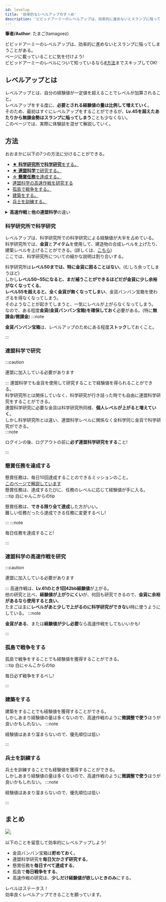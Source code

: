 ---
id: levelup
title: '効率的なレベルアップのすゝめ'
description: 'ビビッドアーミーのレベルアップは、効率的に進めないとスランプに陥ってしまうことがある。ページに載っていることに気を付けよう!'
---


<b>筆者/Author</b>: たまご(tamagoez)

ビビッドアーミーのレベルアップは、効率的に進めないとスランプに陥ってしまうことがある。  
ページに載っていることに気を付けよう!  
ビビッドアーミーのレベルについて知っているなら[#方法](#方法)までスキップしてOK!

## レベルアップとは
レベルアップとは、自分の経験値が一定値を超えることでレベルが加算されること。  
レベルアップをする度に、**必要とされる経験値の量は比例して増えていく**。  
そのため、最初はすぐにレベルアップをすることができるが、**Lv.45を超えたあたりから無課金勢はスランプに陥ってしまう**ことも少なくない。  
このページでは、実際に体験談を混ぜて解説していく。

## 方法
おおまかに以下の7つの方法に分けることができる。
 - [★ **科学研究所で科学研究**をする。](#科学研究所で科学研究)
 - [★ **連盟科学**で研究する。](#連盟科学で研究)
 - [☆ **懸賞任務**を達成する。](#懸賞任務を達成する)
 - [連盟科学の高速作戦を研究する](#連盟科学の高速作戦を研究)
 - [孤島で戦争をする。](#孤島で戦争をする)
 - [建築をする。](#建築をする)
 - [兵士を訓練する。](#兵士を訓練する)

<details>
  <summary><b>高速作戦</b>と<b>他の連盟科学</b>の違い</summary>
  <div>
   <div>高速作戦も他の連盟科学も、<b>連盟科学メニューから</b>研究することができる。<br/>しかし、<b>他の連盟科学は研究可能回数が10</b>で、互いにその値を共有しているが、高速作戦は共有しておらず、<b>研究可能回数は200</b>となっている。<br/>また高速作戦は、1分に1回程値が回復する。</div>
   <div>高速作戦は、科学PTが<b>20固定</b>に対し、他の連盟科学は<b>20~7500PT</b>と差がある。</div>
  </div>
</details>

### 科学研究所で科学研究
レベルアップは、科学研究所での科学研究による経験値が大半を占めている。  
科学研究所では、**金貨**と**アイテム**を使用して、建造物の合成レベルを上げたり、建築レベルを上げることができる。(詳しくは、[こちら](./building/laboratory))  
ここでは、科学研究所についての細かな説明は割り合いする。  
  
科学研究所は**レベル50までは、特に金貨に困ることはない**。(むしろ余ってしまうほど)  
しかし**レベル50~55になると、まだ補うことができるほどだが金貨に少し余裕がなくなってくる**。  
**レベル55を超えると、全く金貨が無くなってしまい**、金貨バンバン宝箱を使わざるを得なくなってしまう。  
そのようなことが起きてしまうと、一気にレベルが上がらなくなってしまう。  
なので、ある程度**金貨(金貨バンバン宝箱)を確保しておく**必要がある。(特に**無課金/微課金**)
:::note

**金貨バンバン宝箱**は、レベルアップのためにある程度**ストック**しておくこと。

:::

### 連盟科学で研究
:::caution

連盟に加入している必要があります

:::
連盟科学でも金貨を使用して研究することで経験値を得られることができる。  
科学研究所とは関係していなく、科学研究が行き詰った時でも自由に連盟科学研究をすることができる。  
連盟科学研究に必要な金貨は科学研究所同様、**個人レベルが上がると増えていく**。  
しかし科学研究所とは違い、連盟科学レベルに関係なく全科学同じ金貨で科学研究ができる。  
:::note

ログインの後、ログアウトの前に**必ず連盟科学研究をする**こと!

:::

### 懸賞任務を達成する
懸賞任務は、毎日10回達成することのできるミッションのこと。  
[このページで解説しています](mission)  
懸賞任務は、達成するたびに、任務のレベルに応じて経験値が手に入る。  
:::tip 白にゃんこからのtip

懸賞任務は、<b>できる限り全て達成</b>した方がいい。<br/>難しい任務だったら達成できる任務に変更するべし!

:::
:::note

毎日任務を達成すること!

:::

### 連盟科学の高速作戦を研究
:::caution

連盟に加入している必要があります

:::
高速作戦は、**Lv.61のとき1回42bb経験値**が上がる。  
他の研究と比べ、**経験値が上がりにくい**が、何回も研究できるので、**金貨に余裕があるなら使用すると良い**。  
たまごは主に**レベルがあと少しで上がるのに科学研究ができない**時に使うようにしている。
:::note

**金貨がある**、または**経験値が少し必要**なら高速作戦をしてもいいかも!

:::

### 孤島で戦争をする
孤島で戦争をすることでも経験値を獲得することができる。  
:::tip 白にゃんこからのtip

毎日必ず戦争をするべし!

:::

### 建築をする
建築をすることでも経験値を獲得することができる。  
しかしあまり経験値の量は多くないので、高速作戦のように**微調整で使う**ほうが良いかもしれない。
:::note

経験値はあまり溜まらないので、優先順位は低い

:::

### 兵士を訓練する
兵士を訓練することでも経験値を獲得することができる。  
しかしあまり経験値の量は多くないので、高速作戦のように**微調整で使う**ほうが良いかもしれない。
:::note

経験値はあまり溜まらないので、優先順位は低い

:::

## まとめ

<div className="balloon5">
  <div className="faceicon">
    <img src={haimu} />;
  </div>
  <div className="chatting">
    <div className="says">
      <p>以下のことを留意して効率的にレベルアップしよう!</p>
    </div>
  </div>
</div>

 - 金貨バンバン宝箱は**貯めておく**。
 - 連盟科学研究を**毎日欠かさず研究する**。
 - 懸賞任務を**毎日すべて達成する**。
 - 孤島で**毎日戦争をする**。
 - 高速作戦の研究は、**少しだけ経験値が欲しいときのみ**にする。

レベルはステータス！  
効率良くレベルアップできることを願っています。  
